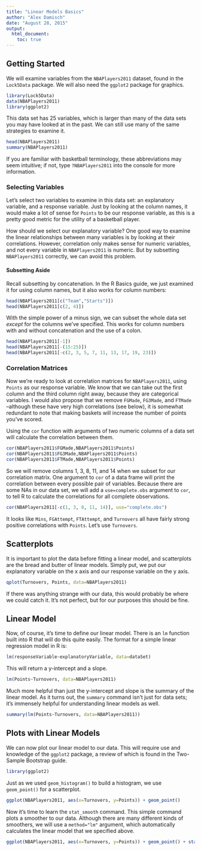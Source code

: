 ```yaml
---
title: "Linear Models Basics"
author: "Alex Damisch"
date: "August 28, 2015"
output: 
  html_document:
    toc: true
---
```


## Getting Started

We will examine variables from the ```NBAPlayers2011``` dataset, found in the ```Lock5Data``` package. We will also need the ```ggplot2``` package for graphics. 

```r
library(Lock5Data)
data(NBAPlayers2011)
library(ggplot2)
```

This data set has 25 variables, which is larger than many of the data sets you may have looked at in the past. We can still use many of the same strategies to examine it.

```r
head(NBAPlayers2011)
summary(NBAPlayers2011)
```

If you are familiar with basketball terminology, these abbreviations may seem intuitive; if not, type ```?NBAPlayers2011``` into the console for more information.

### Selecting Variables

Let's select two variables to examine in this data set: an explanatory variable, and a response variable. Just by looking at the column names, it would make a lot of sense for ```Points``` to be our response variable, as this is a pretty good metric for the utility of a basketball player.

How should we select our explanatory variable? One good way to examine the linear relationships between many variables is by looking at their correlations. However, correlation only makes sense for numeric variables, and not every variable in ```NBAPlayers2011``` is numeric. But by subsetting ```NBAPlayers2011``` correctly, we can avoid this problem. 

#### Subsetting Aside

Recall subsetting by concatenation. In the R Basics guide, we just examined it for using column names, but it also works for column numbers:

```r
head(NBAPlayers2011[c("Team","Starts")])
head(NBAPlayers2011[c(2, 4)])
```

With the simple power of a minus sign, we can subset the whole data set *except* for the columns we've specified. This works for column numbers with and without concatenation and the use of a colon.

```r
head(NBAPlayers2011[-1])
head(NBAPlayers2011[-(15:25)])
head(NBAPlayers2011[-c(2, 3, 5, 7, 11, 13, 17, 19, 23)])
```

### Correlation Matrices

Now we're ready to look at correlation matrices for ```NBAPlayers2011```, using ```Points``` as our response variable. We know that we can take out the first column and the third column right away, because they are categorical variables. I would also propose that we remove ```FGMade```, ```FG3Made```, and ```FTMade``` –although these have very high correlations (see below), it is somewhat redundant to note that making baskets will increase the number of points you've scored. 

Using the ```cor``` function with arguments of two numeric columns of a data set will calculate the correlation between them.

```r
cor(NBAPlayers2011$FGMade,NBAPlayers2011$Points)
cor(NBAPlayers2011$FG3Made,NBAPlayers2011$Points)
cor(NBAPlayers2011$FTMade,NBAPlayers2011$Points)
```

So we will remove columns 1, 3, 8, 11, and 14 when we subset for our correlation matrix. One argument to ```cor``` of a data frame will print the correlation between every possible pair of variables. Because there are some NAs in our data set, we will add a ```use=complete.obs``` argument to ```cor```, to tell R to calculate the correlations for all complete observations.

```r
cor(NBAPlayers2011[-c(1, 3, 8, 11, 14)], use="complete.obs")
```

It looks like ```Mins```, ```FGAttempt```, ```FTAttempt```, and ```Turnovers``` all have fairly strong positive correlations with ```Points```. Let's use ```Turnovers```.

## Scatterplots

It is important to plot the data before fitting a linear model, and scatterplots are the bread and butter of linear models. Simply put, we put our explanatory variable on the x axis and our response variable on the y axis.

```r
qplot(Turnovers, Points, data=NBAPlayers2011)
```

If there was anything strange with our data, this would probably be where we could catch it. It's not perfect, but for our purposes this should be fine.

## Linear Model

Now, of course, it's time to define our linear model. There is an ```lm``` function built into R that will do this quite easily. The format for a simple linear regression model in R is:

```r
lm(responseVariable~explanatoryVariable, data=dataSet)
```

This will return a y-intercept and a slope.

```r
lm(Points~Turnovers, data=NBAPlayers2011)
```

Much more helpful than just the y-intercept and slope is the summary of the linear model. As it turns out, the ```summary``` command isn't just for data sets; it's immensely helpful for understanding linear models as well.

```r
summary(lm(Points~Turnovers, data=NBAPlayers2011))
```

## Plots with Linear Models

We can now plot our linear model to our data. This will require use and knowledge of the ```ggplot2``` package, a review of which is found in the Two-Sample Bootstrap guide.

```r
library(ggplot2)
```

Just as we used ```geom_histogram()``` to build a histogram, we use ```geom_point()```  for a scatterplot.

```r
ggplot(NBAPlayers2011, aes(x=Turnovers, y=Points)) + geom_point()
```

Now it's time to learn the ```stat_smooth``` command. This simple command plots a smoother to our data. Although there are many different kinds of smoothers, we will use a ```method="lm"``` argument, which automatically calculates the linear model that we specified above.

```r
ggplot(NBAPlayers2011, aes(x=Turnovers, y=Points)) + geom_point() + stat_smooth(method="lm")
```